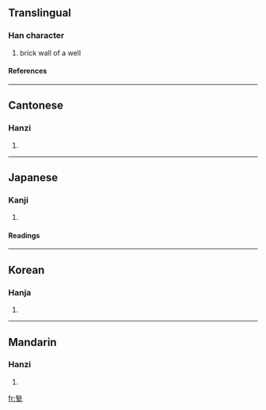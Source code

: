 ==Translingual==
===Han character===
{{Han char|rn=98|rad=瓦|as=09|sn=14|four=2971<sub>7</sub>|canj=竹火一女弓 (HFMVN)}}
# brick wall of a well
====References====
{{Han ref|kx=0750.190|dkj=21554|dj=1158.330|hdz=21429.010|uh=7503|ud=29955|bh=E2D7|bd=58071}}

----
==Cantonese==
===Hanzi===
{{yue-hanzi|jyut=|y=jau3}}
# {{defn|Cantonese}}

----
==Japanese==
===Kanji===
{{ja-kanji|grade=|rs=瓦09}}
# {{defn|Japanese}} 
====Readings====
{{ja-readings|on=[[しゅう]] (shū)|kun=[[しきがわら]] (shikigawara)|nanori=}}

----
==Korean==
===Hanja===
{{ko-hanja|hangeul=추|eumhun=|rv=chu|mr=ch'u|y=chwu}}
# {{defn|Korean}}

----
==Mandarin==
===Hanzi===
{{cmn-hanzi|pin=[[juàn]] (juan4), [[zhèn]] (zhen4), [[zhòu]] (zhou4)|wg=chüan<sup>4</sup>, chen<sup>4</sup>, chou<sup>4</sup>}}
# {{defn|Mandarin}}

[[fr:甃]]